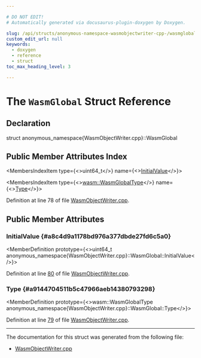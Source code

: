 ```yaml
---

# DO NOT EDIT!
# Automatically generated via docusaurus-plugin-doxygen by Doxygen.

slug: /api/structs/anonymous-namespace-wasmobjectwriter-cpp-/wasmglobal
custom_edit_url: null
keywords:
  - doxygen
  - reference
  - struct
toc_max_heading_level: 3

---
```





# The `WasmGlobal` Struct Reference

<DoxygenPage pluginConfig={pluginConfig}>



## Declaration

<CodeBlock>struct anonymous_namespace{WasmObjectWriter.cpp}::WasmGlobal</CodeBlock>

## Public Member Attributes Index

<MembersIndex>

<MembersIndexItem
  type={<>uint64&#95;t</>}
  name={<><a href="#a8c4d9a1178bd976a377dbde27fd6c5a0">InitialValue</a></>}>
</MembersIndexItem>

<MembersIndexItem
  type={<><a href="/docs/api/structs/llvm/wasm/wasmglobaltype">wasm::WasmGlobalType</a></>}
  name={<><a href="#a9144704511b5c47966aeb14380793298">Type</a></>}>
</MembersIndexItem>

</MembersIndex>


Definition at line 78 of file <a href="/docs/api/files/lib/lib/mc/wasmobjectwriter-cpp">WasmObjectWriter.cpp</a>.

<SectionDefinition>

## Public Member Attributes

### InitialValue {#a8c4d9a1178bd976a377dbde27fd6c5a0}

<MemberDefinition
  prototype={<>uint64&#95;t anonymous&#95;namespace&#123;WasmObjectWriter.cpp&#125;::WasmGlobal::InitialValue</>}>

Definition at line <a href="/docs/api/files/lib/lib/mc/wasmobjectwriter-cpp/#l00080">80</a> of file <a href="/docs/api/files/lib/lib/mc/wasmobjectwriter-cpp">WasmObjectWriter.cpp</a>.
</MemberDefinition>

### Type {#a9144704511b5c47966aeb14380793298}

<MemberDefinition
  prototype={<>wasm::WasmGlobalType anonymous&#95;namespace&#123;WasmObjectWriter.cpp&#125;::WasmGlobal::Type</>}>

Definition at line <a href="/docs/api/files/lib/lib/mc/wasmobjectwriter-cpp/#l00079">79</a> of file <a href="/docs/api/files/lib/lib/mc/wasmobjectwriter-cpp">WasmObjectWriter.cpp</a>.
</MemberDefinition>

</SectionDefinition>

<hr/>

The documentation for this struct was generated from the following file:

<ul>
<li><a href="/docs/api/files/lib/lib/mc/wasmobjectwriter-cpp">WasmObjectWriter.cpp</a></li>
</ul>

</DoxygenPage>
